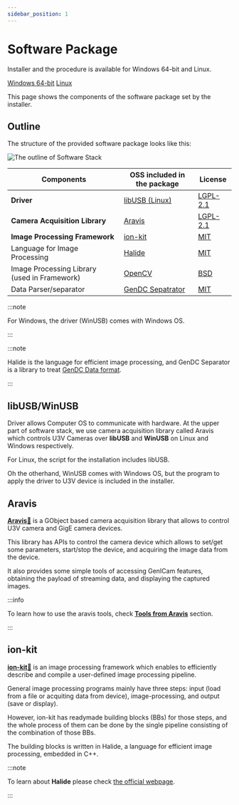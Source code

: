 ```yaml
---
sidebar_position: 1
---
```


# Software Package


<div class="jsx-section">
<p>
Installer and the procedure is available for Windows 64-bit and Linux.
</p>
<div class="board">


<a class="card on-board" href="windows">Windows 64-bit</a>
<a class="card on-board" href="linux">Linux</a>
</div></div>

This page shows the components of the software package set by the installer. 

## Outline

The structure of the provided software package looks like this:

![The outline of Software Stack](./img/generic-sw-stack.png)

| Components | OSS included in the package | License |
| --------   | ------- | ------- |
| **Driver** | [libUSB (Linux)](#libusbwinusb) | [LGPL-2.1](https://github.com/libusb/libusb/blob/master/COPYING) |
| **Camera Acquisition Library** | [Aravis](#aravis) | [LGPL-2.1](https://github.com/AravisProject/aravis?tab=LGPL-2.1-1-ov-file) |
| **Image Processing Framework** | [ion-kit](#ion-kit) | [MIT](https://github.com/fixstars/ion-kit?tab=MIT-1-ov-file) |
| Language for Image Processing | [Halide](https://halide-lang.org/) | [MIT](https://github.com/halide/Halide/blob/main/LICENSE.txt) |
| Image Processing Library (used in Framework) | [OpenCV](https://opencv.org/) | [BSD](https://opencv.org/license/) |
| Data Parser/separator | [GenDC Sepatrator](https://github.com/Sensing-Dev/GenDC) | [MIT](https://github.com/Sensing-Dev/GenDC/tree/refactor/python?tab=License-1-ov-file) |

:::note

For Windows, the driver (WinUSB) comes with Windows OS.

:::

:::note

Halide is the language for efficient image processing, and GenDC Separator is a library to treat [GenDC Data format](../lessons/camera.md).

:::

## libUSB/WinUSB

Driver allows Computer OS to communicate with hardware. At the upper part of software stack, we use camera acquisition library called Aravis which controls U3V Cameras over **libUSB** and **WinUSB** on Linux and Windows respectively.

For Linux, the script for the installation includes libUSB.

Oh the otherhand, WinUSB comes with Windows OS, but the program to apply the driver to U3V device is included in the installer.

## Aravis

[**Aravis**&#128279;](https://aravisproject.github.io/aravis/) is a GObject based camera acquisition library that allows to control U3V camera and GigE camera devices. 

This library has APIs to control the camera device which allows to set/get some parameters, start/stop the device, and acquiring the image data from the device.

It also provides some simple tools of accessing GenICam features, obtaining the payload of streaming data, and displaying the captured images.

:::info

To learn how to use the aravis tools, check **[Tools from Aravis](../external/aravis/arv-tools.md)** section.

:::

## ion-kit

[**ion-kit**&#128279;](https://github.com/fixstars/ion-kit) is an image processing framework which enables to efficiently describe and compile a user-defined image processing pipeline. 

General image processing programs mainly have three steps: input (load from a file or acquiting data from device), image-processing, and output (save or display).

However, ion-kit has readymade building blocks (BBs) for those steps, and the whole process of them can be done by the single pipeline consisting of the combination of those BBs. 

The building blocks is written in Halide, a language for efficient image processing, embedded in C++. 

:::note

To learn about **Halide** please check [the official webpage](https://halide-lang.org/).

:::